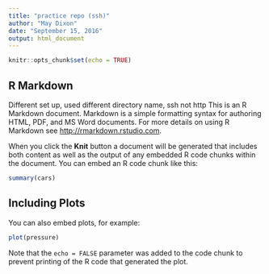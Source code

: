 ```yaml
---
title: "practice repo (ssh)"
author: "May Dixon"
date: "September 15, 2016"
output: html_document
---
```


```r
knitr::opts_chunk$set(echo = TRUE)
```

## R Markdown
Different set up, used different directory name, ssh not http
This is an R Markdown document. Markdown is a simple formatting syntax for authoring HTML, PDF, and MS Word documents. For more details on using R Markdown see <http://rmarkdown.rstudio.com>.

When you click the **Knit** button a document will be generated that includes both content as well as the output of any embedded R code chunks within the document. You can embed an R code chunk like this:

```r
summary(cars)
```

## Including Plots

You can also embed plots, for example:

```r
plot(pressure)
```

Note that the `echo = FALSE` parameter was added to the code chunk to prevent printing of the R code that generated the plot.
